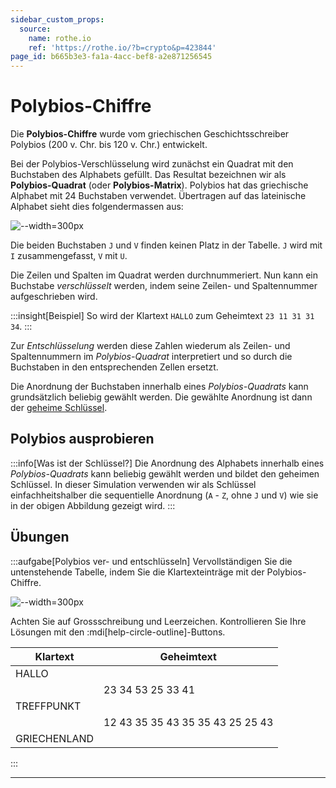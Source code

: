 ```yaml
---
sidebar_custom_props:
  source:
    name: rothe.io
    ref: 'https://rothe.io/?b=crypto&p=423844'
page_id: b665b3e3-fa1a-4acc-bef8-a2e871256545
---
```



# Polybios-Chiffre

Die **Polybios-Chiffre** wurde vom griechischen Geschichtsschreiber Polybios (200 v. Chr. bis 120 v. Chr.) entwickelt.

Bei der Polybios-Verschlüsselung wird zunächst ein Quadrat mit den Buchstaben des Alphabets gefüllt. Das Resultat bezeichnen wir als **Polybios-Quadrat** (oder **Polybios-Matrix**). Polybios hat das griechische Alphabet mit 24 Buchstaben verwendet. Übertragen auf das lateinische Alphabet sieht dies folgendermassen aus:

![--width=300px](img/polybios.svg)

Die beiden Buchstaben `J` und `V` finden keinen Platz in der Tabelle. `J` wird mit `I` zusammengefasst, `V` mit `U`.

Die Zeilen und Spalten im Quadrat werden durchnummeriert. Nun kann ein Buchstabe _verschlüsselt_ werden, indem seine Zeilen- und Spaltennummer aufgeschrieben wird.

:::insight[Beispiel]
So wird der Klartext `HALLO` zum Geheimtext `23 11 31 31 34`.
:::

Zur _Entschlüsselung_ werden diese Zahlen wiederum als Zeilen- und Spaltennummern im _Polybios-Quadrat_ interpretiert und so durch die Buchstaben in den entsprechenden Zellen ersetzt.

Die Anordnung der Buchstaben innerhalb eines _Polybios-Quadrats_ kann grundsätzlich beliebig gewählt werden. Die gewählte Anordnung ist dann der [geheime Schlüssel](../01-Grundbegriffe.mdx#die-begriffe-der-kryptographie).

## Polybios ausprobieren
:::info[Was ist der Schlüssel?]
Die Anordnung des Alphabets innerhalb eines _Polybios-Quadrats_ kann beliebig gewählt werden und bildet den geheimen Schlüssel. In dieser Simulation verwenden wir als Schlüssel einfachheitshalber die sequentielle Anordnung (`A` - `Z`, ohne `J` und `V`) wie sie in der obigen Abbildung gezeigt wird.
:::

<Polybios />

## Übungen
:::aufgabe[Polybios ver- und entschlüsseln]
<TaskState id="80e82b0a-c54f-4c0b-a557-816328445cf8" />
Vervollständigen Sie die untenstehende Tabelle, indem Sie die Klartexteinträge mit der Polybios-Chiffre.

![--width=300px](img/polybios-quadrat-uebung.png)

Achten Sie auf Grossschreibung und Leerzeichen. Kontrollieren Sie Ihre Lösungen mit den :mdi[help-circle-outline]-Buttons.

| Klartext                                                                    | Geheimtext                                                                                          |
|-----------------------------------------------------------------------------|-----------------------------------------------------------------------------------------------------|
| HALLO                                                                       | <String solution="11 51 22 22 41" id="678008d5-3723-4bdb-a3e4-d1727af6a29c" />                      |
| <String solution="KRYPTO" id="cbc0a29c-7945-4f32-a546-b6a64594abfc" />      | 23 34 53 25 33 41                                                                                   |
| TREFFPUNKT                                                                  | <String solution="33 34 13 31 31 25 45 21 23 33" id="eb1f9e94-6bb0-442f-bffb-f967beeab36c" />       |
| <String solution="MISSISSIPPI" id="516704d0-68d3-4e43-87de-f27d0a338ce9" /> | 12 43 35 35 43 35 35 43 25 25 43                                                                    |
| GRIECHENLAND                                                                | <String solution="52 34 43 13 24 11 13 21 22 51 21 14" id="e86c2e24-74c2-4db1-bfee-59f741410f6e" /> |

:::

---
